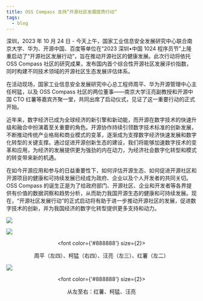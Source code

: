 ```yaml
---
title: OSS Compass 支持“开源社区发展提质行动”
tags:
  - blog
---
```


<!--truncate-->

深圳，2023 年 10 月 24 日 - 今天上午，国家工业信息安全发展研究中心联合南京大学、华为、开源中国、百度等单位在“2023 深圳•中国 1024 程序员节”上隆重启动了“开源社区发展行动”，旨在推动开源社区的健康发展。此次行动将依托 OSS Compass 社区的研究成果，发布国内首个综合性开源社区发展评价指数，同时构建不同技术领域的开源社区生态发展评估体系。

在活动现场，国家工业信息安全发展研究中心总工程师周平、华为开源管理中心主任柯猛，以及 OSS Compass 社区的两位董事——南京大学汪亮副教授和开源中国 CTO 红薯等嘉宾齐聚一堂，共同出席了启动仪式，见证了这一重要行动的正式开始。

近年来，数字经济已成为全球经济的新引擎和新动能，而开源在数字技术的快速升级和融合中扮演着至关重要的角色。开源协作持续引领数字技术标准的创新发展，不断推动传统产业格局和商业模式的变革，逐渐成为支撑数字经济快速发展和数字化转型的关键支撑。通过促进开源创新生态的建设，我们将能够加速数字技术的变革和应用，为经济的发展提供更为强劲的内在动力，为经济社会数字化转型和模式的转变带来新的机遇。

在如今开源应用和参与的日益重要性下，如何评估开源生态、如何促进开源社区和开源项目的健康和可持续发展已经成为政府、企业以及个人开发者的共同关切。OSS Compass 的诞生正是为了给政府部门、开源社区、企业和开发者等各界提供有价值的数据洞察和趋势分析，从而助力我国开源生态的健康和可持续发展。现在，“开源社区发展行动”的正式启动将有助于进一步推动开源社区的发展，促进数字技术的创新，并为我国经济的数字化转型提供更多支持和动力。

![](media/1.jpeg)

![](media/2.jpeg)

<center>

  <font color={'#888888'} size={2}>

周平（左四）、柯猛（右四）、汪亮（左三）、红薯（左二）

  </font>

</center>

![](media/3.jpeg)

<center>

  <font color={'#888888'} size={2}>

从左至右：红薯、柯猛、汪亮

  </font>

</center>
